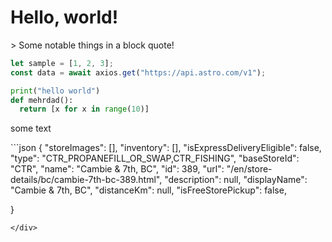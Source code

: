 # Hello, world!

<div className="font-serif">
  > Some notable things in a block quote!

```js
let sample = [1, 2, 3];
const data = await axios.get("https://api.astro.com/v1");
```

```python
print("hello world")
def mehrdad():
  return [x for x in range(10)]
```

some text

<div>
```json
{
  "storeImages": [],
  "inventory": [],
  "isExpressDeliveryEligible": false,
  "type": "CTR_PROPANEFILL_OR_SWAP,CTR_FISHING",
  "baseStoreId": "CTR",
  "name": "Cambie & 7th, BC",
  "id": 389,
  "url": "/en/store-details/bc/cambie-7th-bc-389.html",
  "description": null,
  "displayName": "Cambie & 7th, BC",
  "distanceKm": null,
  "isFreeStorePickup": false,

}

```
</div>

```
